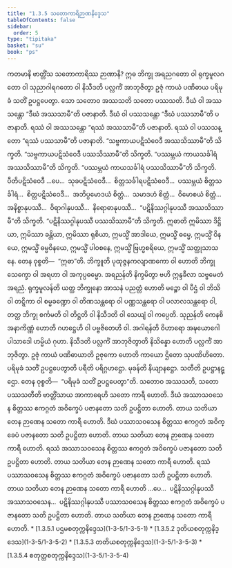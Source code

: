 ```yaml
---
title: "1.3.5 သတောကာရိဉာဏနိဒ္ဒေသ"
tableOfContents: false
sidebar:
  order: 5
type: "tipitaka"
basket: "su"
book: "ps"
---
```



<DynamicBreadcrumb />

<Division number="163" book="ps">

<Paragraph number="916" book="ps">
ကတမာနိ ဗာတ္တိံသ သတောကာရိဿ ဉာဏာနိ? ဣဓ ဘိက္ခု အရညဂတော ဝါ ရုက္ခမူလဂတော ဝါ သုညာဂါရဂတော ဝါ နိသီဒတိ ပလ္လင်္ကံ အာဘုဇိတွာ ဥဇုံ ကာယံ ပဏိဓာယ ပရိမုခံ သတိံ ဥပဋ္ဌပေတွာ. သော သတောဝ အဿသတိ သတော ပဿသတိ. ဒီဃံ ဝါ အဿသန္တော “ဒီဃံ အဿသာမီ”တိ ပဇာနာတိ. ဒီဃံ ဝါ ပဿသန္တော “ဒီဃံ ပဿသာမီ”တိ ပဇာနာတိ. ရဿံ ဝါ အဿသန္တော “ရဿံ အဿသာမီ”တိ ပဇာနာတိ. ရဿံ ဝါ ပဿသန္တော “ရဿံ ပဿသာမီ”တိ ပဇာနာတိ. “သဗ္ဗကာယပဋိသံဝေဒီ အဿသိဿာမီ”တိ သိက္ခတိ. “သဗ္ဗကာယပဋိသံဝေဒီ ပဿသိဿာမီ”တိ သိက္ခတိ. “ပဿမ္ဘယံ ကာယသင်္ခါရံ အဿသိဿာမီ”တိ သိက္ခတိ. “ပဿမ္ဘယံ ကာယသင်္ခါရံ ပဿသိဿာမီ”တိ သိက္ခတိ. ပီတိပဋိသံဝေဒီ …ပေ…  သုခပဋိသံဝေဒီ…  စိတ္တသင်္ခါရပဋိသံဝေဒီ…  ပဿမ္ဘယံ စိတ္တသင်္ခါရံ…  စိတ္တပဋိသံဝေဒီ…  အဘိပ္ပမောဒယံ စိတ္တံ…  သမာဒဟံ စိတ္တံ…  ဝိမောစယံ စိတ္တံ…  အနိစ္စာနုပဿီ…  ဝိရာဂါနုပဿီ…  နိရောဓာနုပဿီ…  “ပဋိနိဿဂ္ဂါနုပဿီ အဿသိဿာမီ”တိ သိက္ခတိ. “ပဋိနိဿဂ္ဂါနုပဿီ ပဿသိဿာမီ”တိ သိက္ခတိ.



</Paragraph>

</Division>
<Division number="164" book="ps">

<Paragraph number="917" book="ps">
<Emphasis>ဣဓာ</Emphasis>တိ ဣမိဿာ ဒိဋ္ဌိယာ, ဣမိဿာ ခန္တိယာ, ဣမိဿာ ရုစိယာ, ဣမသ္မိံ အာဒါယေ, ဣမသ္မိံ ဓမ္မေ, ဣမသ္မိံ ဝိနယေ, ဣမသ္မိံ ဓမ္မဝိနယေ, ဣမသ္မိံ ပါဝစနေ, ဣမသ္မိံ ဗြဟ္မစရိယေ, ဣမသ္မိံ သတ္ထုသာသနေ. တေန ဝုစ္စတိ—  “ဣဓာ”တိ. <Emphasis>ဘိက္ခူ</Emphasis>တိ ပုထုဇ္ဇနကလျာဏကော ဝါ ဟောတိ ဘိက္ခု သေက္ခော ဝါ အရဟာ ဝါ အကုပ္ပဓမ္မော. <Emphasis>အရညန်</Emphasis>တိ နိက္ခမိတွာ ဗဟိ ဣန္ဒခီလာ သဗ္ဗမေတံ အရညံ. <Emphasis>ရုက္ခမူလန်</Emphasis>တိ ယတ္ထ ဘိက္ခုနော အာသနံ ပညတ္တံ ဟောတိ မဉ္စော ဝါ ပီဌံ ဝါ ဘိသိ ဝါ တဋ္ဋိကာ ဝါ စမ္မခဏ္ဍော ဝါ တိဏသန္ထရော ဝါ ပဏ္ဏသန္ထရော ဝါ ပလာလသန္ထရော ဝါ, တတ္ထ ဘိက္ခု စင်္ကမတိ ဝါ တိဋ္ဌတိ ဝါ နိသီဒတိ ဝါ သေယျံ ဝါ ကပ္ပေတိ. <Emphasis>သုညန်</Emphasis>တိ ကေနစိ အနာကိဏ္ဏံ ဟောတိ ဂဟဋ္ဌေဟိ ဝါ ပဗ္ဗဇိတေဟိ ဝါ. <Emphasis>အဂါရန်</Emphasis>တိ ဝိဟာရော အဍ္ဎယောဂေါ ပါသာဒေါ ဟမ္မိယံ ဂုဟာ. <Emphasis>နိသီဒတိ ပလ္လင်္ကံ အာဘုဇိတွာ</Emphasis>တိ နိသိန္နော ဟောတိ ပလ္လင်္ကံ အာဘုဇိတွာ. <Emphasis>ဥဇုံ ကာယံ ပဏိဓာယာ</Emphasis>တိ ဥဇုကော ဟောတိ ကာယော ဌိတော သုပဏိဟိတော. <Emphasis>ပရိမုခံ သတိံ ဥပဋ္ဌပေတွာ</Emphasis>တိ <Emphasis>ပရီ</Emphasis>တိ ပရိဂ္ဂဟဋ္ဌော. <Emphasis>မုခန်</Emphasis>တိ နိယျာနဋ္ဌော. <Emphasis>သတီ</Emphasis>တိ ဥပဋ္ဌာနဋ္ဌော. တေန ဝုစ္စတိ—  “ပရိမုခံ သတိံ ဥပဋ္ဌပေတွာ”တိ.



</Paragraph>

</Division>
<Division number="165" book="ps">

<Paragraph number="918" book="ps">
<Emphasis>သတောဝ အဿသတိ, သတော ပဿသတီ</Emphasis>တိ ဗာတ္တိံသာယ အာကာရေဟိ သတော ကာရီ ဟောတိ. ဒီဃံ အဿာသဝသေန စိတ္တဿ ဧကဂ္ဂတံ အဝိက္ခေပံ ပဇာနတော သတိ ဥပဋ္ဌိတာ ဟောတိ. တာယ သတိယာ တေန ဉာဏေန သတော ကာရီ ဟောတိ. ဒီဃံ ပဿာသဝသေန စိတ္တဿ ဧကဂ္ဂတံ အဝိက္ခေပံ ပဇာနတော သတိ ဥပဋ္ဌိတာ ဟောတိ. တာယ သတိယာ တေန ဉာဏေန သတော ကာရီ ဟောတိ. ရဿံ အဿာသဝသေန စိတ္တဿ ဧကဂ္ဂတံ အဝိက္ခေပံ ပဇာနတော သတိ ဥပဋ္ဌိတာ ဟောတိ. တာယ သတိယာ တေန ဉာဏေန သတော ကာရီ ဟောတိ. ရဿံ ပဿာသဝသေန စိတ္တဿ ဧကဂ္ဂတံ အဝိက္ခေပံ ပဇာနတော သတိ ဥပဋ္ဌိတာ ဟောတိ. တာယ သတိယာ တေန ဉာဏေန သတော ကာရီ ဟောတိ …ပေ…  ပဋိနိဿဂ္ဂါနုပဿီ အဿာသဝသေန…  ပဋိနိဿဂ္ဂါနုပဿီ ပဿာသဝသေန စိတ္တဿ ဧကဂ္ဂတံ အဝိက္ခေပံ ပဇာနတော သတိ ဥပဋ္ဌိတာ ဟောတိ. တာယ သတိယာ တေန ဉာဏေန သတော ကာရီ ဟောတိ.

</Paragraph>
</Division>

<TableOfContents book="ps" section="1.3.5">
* [1.3.5.1 ပဌမစတုက္ကနိဒ္ဒေသ](1-3-5/1-3-5-1)
* [1.3.5.2 ဒုတိယစတုက္ကနိဒ္ဒေသ](1-3-5/1-3-5-2)
* [1.3.5.3 တတိယစတုက္ကနိဒ္ဒေသ](1-3-5/1-3-5-3)
* [1.3.5.4 စတုတ္ထစတုက္ကနိဒ္ဒေသ](1-3-5/1-3-5-4)
</TableOfContents>